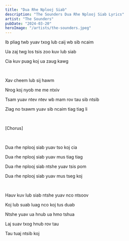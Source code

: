 ```yaml
---
title: "Dua Rhe Nplooj Siab"
description: "The Sounders Dua Rhe Nplooj Siab Lyrics"
artist: "The Sounders"
pubDate: "2024-03-20"
heroImage: "/artists/the-sounders.jpeg"
---
```


Ib pliag twb yuav txog lub caij wb sib ncaim

Ua zaj twg los tsis zoo kuv lub siab

Cia kuv puag koj ua zaug kawg

<br />

Xav cheem lub sij hawm

Nrog koj nyob me me ntxiv

Tsam yuav ntev ntev wb mam rov tau sib ntsib

Ziag no txawm yuav sib ncaim tiag tiag li

<br />

[Chorus]

<br />

Dua rhe nplooj siab yuav tso koj cia

Dua rhe nplooj siab yuav mus tiag tiag

Dua rhe nplooj siab ntshe yuav tsis pom

Dua rhe nplooj siab yuav mus tseg koj

<br />

Hauv kuv lub siab ntshe yuav nco ntsoov

Koj lub suab luag nco koj tus duab

Ntshe yuav ua hnub ua hmo tshua

Laj suav txog hnub rov tau

Tau tuaj ntsib koj
